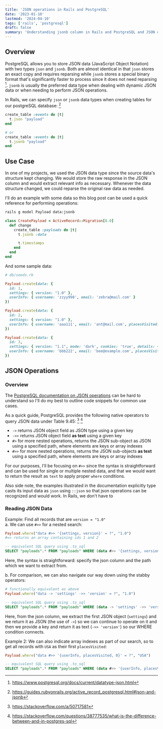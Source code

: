 ```yaml
---
title: 'JSON operations in Rails and PostgreSQL'
date: '2023-01-10'
lastmod: '2024-04-10'
tags: ['rails', 'postgresql']
draft: false
summary: 'Understanding jsonb column in Rails and PostgreSQL and JSON operations to read and manipulate the data'
---
```


## Overview

PostgreSQL allows you to store JSON data (JavaScript Object Notation) with two types `json` and `jsonb`. Both are almost 
identical in that `json` stores an exact copy and requires reparsing while `jsonb` stores a special binary format that's significantly 
faster to process since it does not need reparsing [^footnote]. `jsonb` is usually the preferred data type when dealing with 
dynamic JSON data or when needing to perform JSON operations.

[^footnote]: https://www.postgresql.org/docs/current/datatype-json.html

In Rails, we can specify `json` or `jsonb` data types when creating tables for our postgreSQL database: [^2]
```rb
create_table :events do |t|
  t.json "payload"
end

# or
create_table :events do |t|
  t.jsonb "payload"
end
```

[^2]: https://guides.rubyonrails.org/active_record_postgresql.html#json-and-jsonb

## Use Case

In one of my projects, we used the JSON data type since the source data's structure kept changing. We would store the raw response 
in the JSON column and would extract relevant info as necessary. Whenever the data structure changed, we could reparse the original 
raw data as needed.

I'll do an example with some data so this blog post can be used a quick reference for performing operations:
```bash
rails g model Payload data:jsonb
```

```rb
class CreatePayload < ActiveRecord::Migration[8.0]
  def change
    create_table :payloads do |t|
      t.jsonb :data

      t.timestamps
    end
  end
end
```

And some sample data:
```rb
# db/seeds.rb

Payload.create(data: {
  id: 1,
  settings: { version: "1.0" },
  userInfo: { username: 'zzyy998', email: 'zebra@mail.com' }
})

Payload.create(data: {
  id: 2,
  settings: { version: "1.0" },
  userInfo: { username: 'aaa111', email: 'ant@mail.com', placesVisited: [] }
})

Payload.create(data: {
  id: 3,
  settings: { version: "1.1", mode: 'dark', cookies: 'true', details: { foo: 1, bar: 2 } },
  userInfo: { username: 'bbb222', email: 'bee@example.com', placesVisited: [ "USA", "AUS", "CAN" ] }
})
```

## JSON Operations

### Overview
The [PostgreSQL documentation on JSON operations](https://www.postgresql.org/docs/current/functions-json.html) can be 
hard to understand so I'll do my best to outline code snippets for common use cases.

As a quick guide, PostgreSQL provides the following native operators to query JSON data under Table 9.45: [^3] [^4]
- `->` returns JSON object field as JSON type using a given key
- `->>` returns JSON object field **as text** using a given key
- `#>` for more nested operations, returns the JSON sub-object as JSON using a specified path, where elements are keys or array indexes
- `#>>` for more nested operations, returns the JSON sub-objects **as text** using a specified path, where elements are keys or array indexes

For our purposes, I'll be focusing on `#>>` since the syntax is straightforward and can be used for single or multiple nested data,
and that we would want to return the result as `text` to apply proper `where` conditions.

Also side note, the examples illustrated in the documentation explicitly type casts its input data as `json` using `::json` so 
that json operations can be recognized and would work. In Rails, we don't have to 

[^3]: https://stackoverflow.com/a/50717581
[^4]: https://stackoverflow.com/questions/38777535/what-is-the-difference-between-and-in-postgres-sql

### Reading JSON Data

Example: Find all records that are `version = "1.0"` <br/>
a. We can use `#>>` for a nested search:
```rb
Payload.where("data #>> '{settings, version}' = ?", "1.0")
#=> returns an array containing ids 1 and 2
```
```sql
-- equivalent SQL query using .to_sql
SELECT "payloads".* FROM "payloads" WHERE (data #>> '{settings, version}' = '1.0')
```

Here, the syntax is straightforward: specify the json column and the path which we want to extract from.

b. For comparison, we can also navigate our way down using the stabby operators:
```rb
# functionally equivalent as above
Payload.where("data -> 'settings' ->> 'version' = ?", "1.0")
```
```sql
-- equivalent SQL query using .to_sql
SELECT "payloads".* FROM "payloads" WHERE (data -> 'settings' ->> 'version' = '1.0')
```

Here, from the json column, we extract the first JSON object (`settings`) and we return it as JSON (the use of `->`) so 
we can continue to operate on it and then we provide a key and return it as text (`->> 'version'`) so our WHERE condition connects.

Example 2: We can also indicate array indexes as part of our search, so to get all records with `USA` as their first `placesVisited`:
```rb
Payload.where("data #>> '{userInfo, placesVisited, 0}' = ?", "USA")
```
```sql
-- equivalent SQL query using .to_sql
SELECT "payloads".* FROM "payloads" WHERE (data #>> '{userInfo, placesVisited, 0}' = 'USA')
```